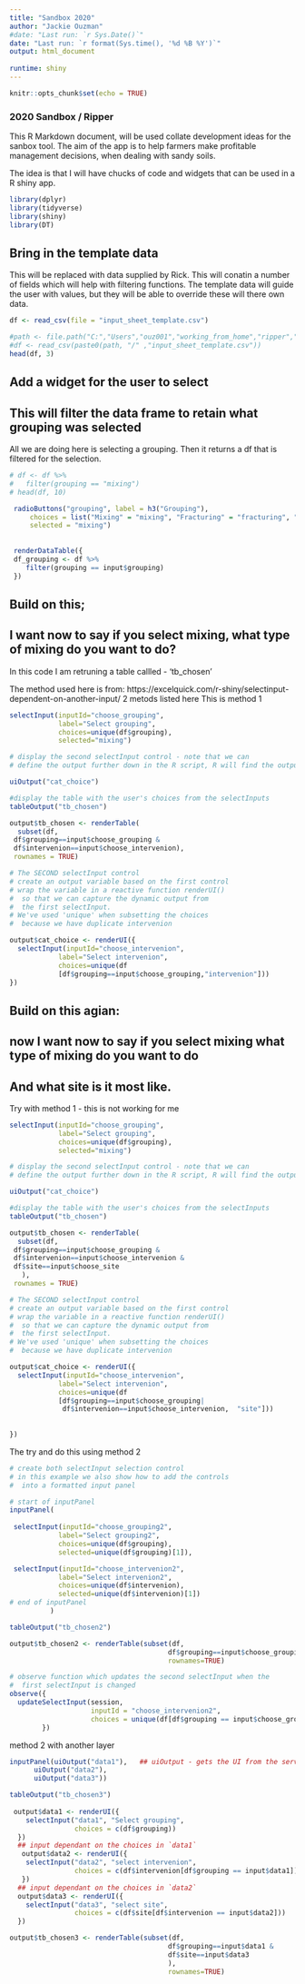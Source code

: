 ```yaml
---
title: "Sandbox 2020"
author: "Jackie Ouzman"
#date: "Last run: `r Sys.Date()`"
date: "Last run: `r format(Sys.time(), '%d %B %Y')`"
output: html_document
 
runtime: shiny
---
```


```r
knitr::opts_chunk$set(echo = TRUE)
```

### 2020 Sandbox / Ripper

This R Markdown document, will be used collate development ideas for the sanbox tool.
The aim of the app is to help farmers make profitable management decisions, when dealing with sandy soils.

The idea is that I will have chucks of code and widgets that can be used in a R shiny app.



```r
library(dplyr)
library(tidyverse)
library(shiny)
library(DT)
```

## Bring in the template data

This will be replaced with data supplied by Rick.
This will conatin a number of fields which will help with filtering functions.
The template data will guide the user with values, but they will be able to override these will there own data.

```r
df <- read_csv(file = "input_sheet_template.csv")

#path <- file.path("C:","Users","ouz001","working_from_home","ripper","2020")
#df <- read_csv(paste0(path, "/" ,"input_sheet_template.csv"))
head(df, 3)
```

## Add a widget for the user to select
## This will filter the data frame to retain what grouping was selected
All we are doing here is selecting a grouping. 
Then it returns a df that is filtered for the selection.


```r

# df <- df %>% 
#   filter(grouping == "mixing")
# head(df, 10)

 radioButtons("grouping", label = h3("Grouping"), 
     choices = list("Mixing" = "mixing", "Fracturing" = "fracturing", "Fix pH" = "fix_pH"),
     selected = "mixing")
    
 
 renderDataTable({
 df_grouping <- df %>% 
    filter(grouping == input$grouping)
 })


```

## Build on this;
## I want now to say if you select mixing, what type of mixing do you want to do?
In this code I am retruning a table callled - 'tb_chosen'

The method used here is from:
https://excelquick.com/r-shiny/selectinput-dependent-on-another-input/
2 metods listed here 
This is method 1


```r


selectInput(inputId="choose_grouping",
            label="Select grouping",
            choices=unique(df$grouping),
            selected="mixing")

# display the second selectInput control - note that we can
# define the output further down in the R script, R will find the output

uiOutput("cat_choice")

#display the table with the user's choices from the selectInputs
tableOutput("tb_chosen")

output$tb_chosen <- renderTable(
  subset(df,
 df$grouping==input$choose_grouping & 
 df$intervenion==input$choose_intervenion), 
 rownames = TRUE)

# The SECOND selectInput control
# create an output variable based on the first control
# wrap the variable in a reactive function renderUI() 
#  so that we can capture the dynamic output from
#  the first selectInput.
# We've used 'unique' when subsetting the choices
#  because we have duplicate intervenion

output$cat_choice <- renderUI({
  selectInput(inputId="choose_intervenion",
            label="Select intervenion",
            choices=unique(df 
            [df$grouping==input$choose_grouping,"intervenion"]))
})

```

## Build on this agian:
## now I want now to say if you select mixing what type of mixing do you want to do
## And what site is it most like.
 Try with method 1 - this is not working for me

```r


selectInput(inputId="choose_grouping",
            label="Select grouping",
            choices=unique(df$grouping),
            selected="mixing")

# display the second selectInput control - note that we can
# define the output further down in the R script, R will find the output

uiOutput("cat_choice")

#display the table with the user's choices from the selectInputs
tableOutput("tb_chosen")

output$tb_chosen <- renderTable(
  subset(df,
 df$grouping==input$choose_grouping & 
 df$intervenion==input$choose_intervenion &
 df$site==input$choose_site
   ), 
 rownames = TRUE)

# The SECOND selectInput control
# create an output variable based on the first control
# wrap the variable in a reactive function renderUI() 
#  so that we can capture the dynamic output from
#  the first selectInput.
# We've used 'unique' when subsetting the choices
#  because we have duplicate intervenion

output$cat_choice <- renderUI({
  selectInput(inputId="choose_intervenion",
            label="Select intervenion",
            choices=unique(df 
            [df$grouping==input$choose_grouping|
             df$intervenion==input$choose_intervenion,  "site"]))
  
  
})

```

The try and do this using method 2 




```r

# create both selectInput selection control
# in this example we also show how to add the controls
#  into a formatted input panel

# start of inputPanel
inputPanel(
 
 selectInput(inputId="choose_grouping2",
            label="Select grouping2",
            choices=unique(df$grouping),
            selected=unique(df$grouping)[1]),

 selectInput(inputId="choose_intervenion2",
            label="Select intervenion2",
            choices=unique(df$intervenion),
            selected=unique(df$intervenion)[1])
# end of inputPanel
          )

tableOutput("tb_chosen2")

output$tb_chosen2 <- renderTable(subset(df,
                                       df$grouping==input$choose_grouping2 &                                                           df$intervenion==input$choose_intervenion2), 
                                       rownames=TRUE)

# observe function which updates the second selectInput when the 
#  first selectInput is changed
observe({
  updateSelectInput(session,
                    inputId = "choose_intervenion2",
                    choices = unique(df[df$grouping == input$choose_grouping2, "intervenion"]))
        })
```

method 2 with another layer

```r


inputPanel(uiOutput("data1"),   ## uiOutput - gets the UI from the server
      uiOutput("data2"),
      uiOutput("data3"))

tableOutput("tb_chosen3")
  
 output$data1 <- renderUI({
    selectInput("data1", "Select grouping",      
                choices = c(df$grouping))
  })
  ## input dependant on the choices in `data1`
   output$data2 <- renderUI({
    selectInput("data2", "select intervenion",   
                choices = c(df$intervenion[df$grouping == input$data1]))
   })
  ## input dependant on the choices in `data2`
  output$data3 <- renderUI({
    selectInput("data3", "select site",          
                choices = c(df$site[df$intervenion == input$data2]))
  })

output$tb_chosen3 <- renderTable(subset(df,
                                       df$grouping==input$data1 &                                                                      df$intervenion==input$data2 &
                                       df$site==input$data3
                                       ), 
                                       rownames=TRUE)

 
```
